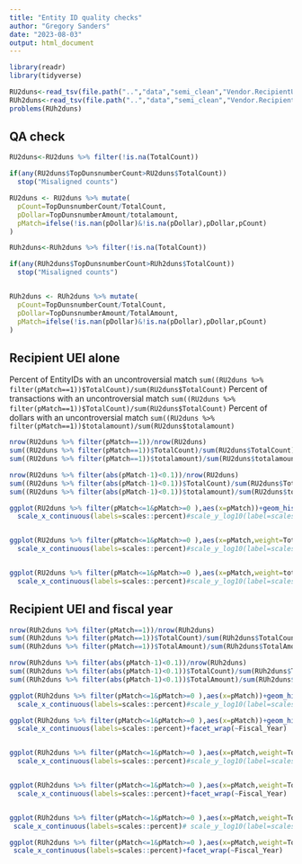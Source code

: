 ```yaml
---
title: "Entity ID quality checks"
author: "Gregory Sanders"
date: "2023-08-03"
output: html_document
---
```


```r
library(readr)
library(tidyverse)

RU2duns<-read_tsv(file.path("..","data","semi_clean","Vendor.RecipientUEItopDunsnumber.txt"),na="NULL")
RUh2duns<-read_tsv(file.path("..","data","semi_clean","Vendor.RecipientUEIhistoryTopDunsnumber.txt"),na="NULL")
problems(RUh2duns)
```

## QA check



```r
RU2duns<-RU2duns %>% filter(!is.na(TotalCount))

if(any(RU2duns$TopDunsnumberCount>RU2duns$TotalCount))
  stop("Misaligned counts")

RU2duns <- RU2duns %>% mutate(
  pCount=TopDunsnumberCount/TotalCount,
  pDollar=TopDunsnumberAmount/totalamount,
  pMatch=ifelse(!is.nan(pDollar)&!is.na(pDollar),pDollar,pCount)
)

RUh2duns<-RUh2duns %>% filter(!is.na(TotalCount))

if(any(RUh2duns$TopDunsnumberCount>RUh2duns$TotalCount))
  stop("Misaligned counts")


RUh2duns <- RUh2duns %>% mutate(
  pCount=TopDunsnumberCount/TotalCount,
  pDollar=TopDunsnumberAmount/TotalAmount,
  pMatch=ifelse(!is.nan(pDollar)&!is.na(pDollar),pDollar,pCount)
)


```

## Recipient UEI alone

Percent of EntityIDs with an uncontroversial match `sum((RU2duns %>% filter(pMatch==1))$TotalCount)/sum(RU2duns$TotalCount)`
Percent of transactions with an uncontroversial match `sum((RU2duns %>% filter(pMatch==1))$TotalCount)/sum(RU2duns$TotalCount)`
Percent of dollars with an uncontroversial match `sum((RU2duns %>% filter(pMatch==1))$totalamount)/sum(RU2duns$totalamount)`
```r

nrow(RU2duns %>% filter(pMatch==1))/nrow(RU2duns)
sum((RU2duns %>% filter(pMatch==1))$TotalCount)/sum(RU2duns$TotalCount)
sum((RU2duns %>% filter(pMatch==1))$totalamount)/sum(RU2duns$totalamount)

nrow(RU2duns %>% filter(abs(pMatch-1)<0.1))/nrow(RU2duns)
sum((RU2duns %>% filter(abs(pMatch-1)<0.1))$TotalCount)/sum(RU2duns$TotalCount)
sum((RU2duns %>% filter(abs(pMatch-1)<0.1))$totalamount)/sum(RU2duns$totalamount)

ggplot(RU2duns %>% filter(pMatch<=1&pMatch>=0 ),aes(x=pMatch))+geom_histogram()+coord_cartesian(xlim=c(0,1))+
  scale_x_continuous(labels=scales::percent)#scale_y_log10(label=scales::comma)+


ggplot(RU2duns %>% filter(pMatch<=1&pMatch>=0 ),aes(x=pMatch,weight=TotalCount))+geom_histogram()+coord_cartesian(xlim=c(0,1))+
  scale_x_continuous(labels=scales::percent)#scale_y_log10(label=scales::comma)


ggplot(RU2duns %>% filter(pMatch<=1&pMatch>=0 ),aes(x=pMatch,weight=totalamount))+geom_histogram()+coord_cartesian(xlim=c(0,1))+
  scale_x_continuous(labels=scales::percent)#scale_y_log10(label=scales::comma)
```



## Recipient UEI and fiscal year

```r

nrow(RUh2duns %>% filter(pMatch==1))/nrow(RUh2duns)
sum((RUh2duns %>% filter(pMatch==1))$TotalCount)/sum(RUh2duns$TotalCount)
sum((RUh2duns %>% filter(pMatch==1))$TotalAmount)/sum(RUh2duns$TotalAmount)

nrow(RUh2duns %>% filter(abs(pMatch-1)<0.1))/nrow(RUh2duns)
sum((RUh2duns %>% filter(abs(pMatch-1)<0.1))$TotalCount)/sum(RUh2duns$TotalCount)
sum((RUh2duns %>% filter(abs(pMatch-1)<0.1))$TotalAmount)/sum(RUh2duns$TotalAmount)

ggplot(RUh2duns %>% filter(pMatch<=1&pMatch>=0 ),aes(x=pMatch))+geom_histogram()+coord_cartesian(xlim=c(0,1))+
  scale_x_continuous(labels=scales::percent)#scale_y_log10(label=scales::comma)

ggplot(RUh2duns %>% filter(pMatch<=1&pMatch>=0 ),aes(x=pMatch))+geom_histogram()+coord_cartesian(xlim=c(0,1))+
  scale_x_continuous(labels=scales::percent)+facet_wrap(~Fiscal_Year)


ggplot(RUh2duns %>% filter(pMatch<=1&pMatch>=0 ),aes(x=pMatch,weight=TotalCount))+geom_histogram()+coord_cartesian(xlim=c(0,1))+
  scale_x_continuous(labels=scales::percent)#scale_y_log10(label=scales::comma)+


ggplot(RUh2duns %>% filter(pMatch<=1&pMatch>=0 ),aes(x=pMatch,weight=TotalCount))+geom_histogram()+coord_cartesian(xlim=c(0,1))+
  scale_x_continuous(labels=scales::percent)+facet_wrap(~Fiscal_Year)


ggplot(RUh2duns %>% filter(pMatch<=1&pMatch>=0 ),aes(x=pMatch,weight=TotalAmount))+geom_histogram()+coord_cartesian(xlim=c(0,1))+
 scale_x_continuous(labels=scales::percent)# scale_y_log10(label=scales::comma)+

ggplot(RUh2duns %>% filter(pMatch<=1&pMatch>=0 ),aes(x=pMatch,weight=TotalAmount))+geom_histogram()+coord_cartesian(xlim=c(0,1))+
 scale_x_continuous(labels=scales::percent)+facet_wrap(~Fiscal_Year)
```
